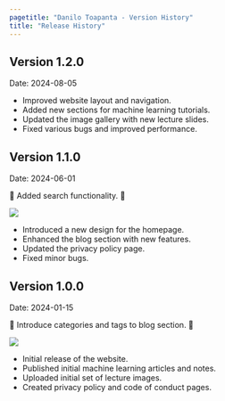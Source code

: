```yaml
---
pagetitle: "Danilo Toapanta - Version History"
title: "Release History"
---
```


:::{.release}
## Version 1.2.0 

[Date: 2024-08-05]{.release-date}


- Improved website layout and navigation.
- Added new sections for machine learning tutorials.
- Updated the image gallery with new lecture slides.
- Fixed various bugs and improved performance.
:::

:::{.release}
## Version 1.1.0

[Date: 2024-06-01]{.release-date}

🎊 Added search functionality. 🎊

![](imgs/search_bar.png)

- Introduced a new design for the homepage.
- Enhanced the blog section with new features.
- Updated the privacy policy page.
- Fixed minor bugs.
:::


:::{.release}
## Version 1.0.0

[Date: 2024-01-15]{.release-date}


🚀 Introduce categories and tags to blog section. 👀

![](imgs/post_counter.png)

- Initial release of the website.
- Published initial machine learning articles and notes.
- Uploaded initial set of lecture images.
- Created privacy policy and code of conduct pages.
:::



